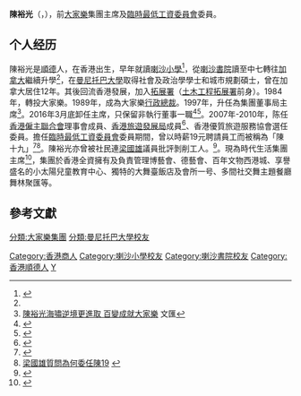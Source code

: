 {{infobox officeholder
|name=陳裕光
|office=[[大家樂|大家樂]]主席
|term_start=1997年12月3日
|term_end=2016年4月1日
|predecessor=[[羅騰祥|羅騰祥]]
|successor=[[羅開光|羅開光]]
|spouse=陳羅寶靈 
|birth_date={{birth year and age|1951}}
}}

'''陳裕光'''（{{lang-en|Michael Chan Yue Kwong}}，{{bd|1965年|}}），前[[大家樂|大家樂]]集團主席及[[臨時最低工資委員會|臨時最低工資委員會]]委員。

==个人经历==
陳裕光是[[順德|順德]]人，在香港出生，早年就讀[[喇沙小學|喇沙小學]]<ref name="陳裕光海嘯逆境更進取 百變成就大家樂">{{cite web |url=http://paper.wenweipo.com/2009/07/22/MR0907220001.htm |title=陳裕光海嘯逆境更進取 百變成就大家樂 |last= |first= |date=2009-07-22 |website= |publisher=香港文匯報 |access-date=2021-03-02 |quote= |archive-date=2013-05-30 |archive-url=https://web.archive.org/web/20130530072915/http://paper.wenweipo.com/2009/07/22/MR0907220001.htm |dead-url=no }}</ref>，從[[喇沙書院|喇沙書院]]讀至中七轉往[[加拿大|加拿大]]繼續升學<ref name="陳裕光海嘯逆境更進取 百變成就大家樂" />，在[[曼尼托巴大學|曼尼托巴大學]]取得社會及政治學學士和城市規劃碩士，曾在加拿大居住12年。其後回流香港發展，加入[[拓展署|拓展署]]（[[土木工程拓展署|土木工程拓展署]]前身）。1984年，轉投大家樂。1989年，成為大家樂[[行政總裁|行政總裁]]。1997年，升任為集團董事局主席<ref>[http://paper.wenweipo.com/2009/07/22/MR0907220001.htm 陳裕光海嘯逆境更進取 百變成就大家樂] {{Wayback|url=http://paper.wenweipo.com/2009/07/22/MR0907220001.htm |date=20130530072915 }}文匯</ref>。2016年3月底卸任主席，只保留非執行董事一職<ref>{{cite web |url=http://news.rthk.hk/rthk/ch/component/k2/1245978-20160302.htm?spTabChangeable=0 |title=大家樂：羅開光接替陳裕光擔任主席 |publisher=[[香港電台|香港電台]] |date=2016年3月2日 |access-date=2016年3月2日 |archive-date=2017年3月5日 |archive-url=https://web.archive.org/web/20170305063335/http://news.rthk.hk/rthk/ch/component/k2/1245978-20160302.htm?spTabChangeable=0 |dead-url=no }}{{zh-hant}}</ref><ref>{{Cite web | url = http://hk.apple.nextmedia.com/financeestate/art/20160303/19513976 | title = 中環在線：陳裕光交棒羅開光任大家樂主席 | work = 蘋果日報 | date = 2016-03-03 | access-date = 2016-06-07 | archive-url = https://web.archive.org/web/20160806111812/http://hk.apple.nextmedia.com/financeestate/art/20160303/19513976 | archive-date = 2016-08-06 | dead-url = yes }}</ref>。2007年-2010年，陈任[[香港僱主聯合會|香港僱主聯合會]]理事會成員、[[香港旅遊發展局|香港旅遊發展局]]成員<ref>{{Cite web |url=http://www.info.gov.hk/gia/general/200710/26/P200710260107.htm |title=政府委任香港旅遊發展局成員 |access-date=2017-09-25 |archive-date=2019-09-02 |archive-url=https://web.archive.org/web/20190902154015/https://www.info.gov.hk/gia/general/200710/26/P200710260107.htm |dead-url=no }}</ref>、香港優質旅遊服務協會選任委員。擔任[[臨時最低工資委員會|臨時最低工資委員會]]委員期間，曾以時薪19元聘請員工而被稱為「陳十九」<ref>{{Cite web |url=http://www.metrohk.com.hk/pda/pda_detail.php?section=daily&id=138973 |title=存档副本 |access-date=2016-03-10 |archive-date=2017-09-26 |archive-url=https://web.archive.org/web/20170926041157/http://www.metrohk.com.hk/pda/pda_detail.php?section=daily&id=138973 |dead-url=no }}</ref><ref>[http://ent.sina.com.hk/news/%E6%A2%81%E5%9C%8B%E9%9B%84%E8%B3%AA%E5%95%8F%E7%82%BA%E4%BD%95%E5%A7%94%E4%BB%BB%E9%99%B319-1-481906/1.html 梁國雄質問為何委任陳19] {{webarchive|url=https://web.archive.org/web/20160310135153/http://ent.sina.com.hk/news/%E6%A2%81%E5%9C%8B%E9%9B%84%E8%B3%AA%E5%95%8F%E7%82%BA%E4%BD%95%E5%A7%94%E4%BB%BB%E9%99%B319-1-481906/1.html |date=2016-03-10 }}</ref>。陳裕光亦曾被社民連[[梁國雄|梁國雄]]議員批評剝削工人。<ref >{{Cite web  | url = http://dailynews.sina.com/bg/chn/chnpolitics/mingpao/20100704/14371617858.html  | title = 大家樂「盈警」言論風波 勞工界斥剝削_大陸頻道_新浪網-北美  | work = 明報  | date = 2010-07-04  | access-date = 2016-06-07  | archive-url = https://web.archive.org/web/20160806053946/http://dailynews.sina.com/bg/chn/chnpolitics/mingpao/20100704/14371617858.html  | archive-date = 2016-08-06  | dead-url = yes  }}</ref>。現為時代生活集團主席<ref>{{Cite web|title=QTSA -執行委員會|url=https://www.qtsa.com/tc/about_qtsa/governing_council/index.html|access-date=2022-04-30|work=www.qtsa.com}}</ref>，集團於香港全資擁有及負責管理博藝會、德藝會、百年文物西港城、享譽盛名的小太陽兒童教育中心、獨特的大舞臺飯店及會所一号、多間社交舞主題餐廳舞林聚匯等。

==參考文獻==
<div class="references-small">
<references />

{{start box}}
{{s-bus}}
{{s-before|[[羅騰祥|羅騰祥]]}}
{{s-title|[[大家樂|大家樂]]集團[[董事局主席|董事局主席]]|1997年－2016年3月31日}}
{{s-after|[[羅開光|羅開光]]}}
{{end box}}

{{DEFAULTSORT:CHAN陳}}

[[Category:香港商人|Category:香港商人]]
[[分類:大家樂集團|分類:大家樂集團]]
[[Category:喇沙小學校友|Category:喇沙小學校友]]
[[Category:喇沙書院校友|Category:喇沙書院校友]]
[[分類:曼尼托巴大學校友|分類:曼尼托巴大學校友]]
[[Category:香港順德人|Category:香港順德人]]
[[Category:陳姓|Y]]